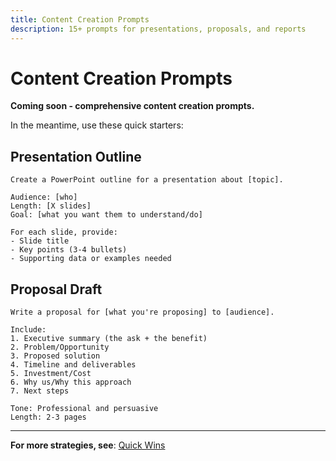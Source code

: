 ```yaml
---
title: Content Creation Prompts
description: 15+ prompts for presentations, proposals, and reports
---
```


# Content Creation Prompts

**Coming soon - comprehensive content creation prompts.**

In the meantime, use these quick starters:

## Presentation Outline
```
Create a PowerPoint outline for a presentation about [topic].

Audience: [who]
Length: [X slides]
Goal: [what you want them to understand/do]

For each slide, provide:
- Slide title
- Key points (3-4 bullets)
- Supporting data or examples needed
```

## Proposal Draft
```
Write a proposal for [what you're proposing] to [audience].

Include:
1. Executive summary (the ask + the benefit)
2. Problem/Opportunity
3. Proposed solution
4. Timeline and deliverables
5. Investment/Cost
6. Why us/Why this approach
7. Next steps

Tone: Professional and persuasive
Length: 2-3 pages
```

---

**For more strategies, see**: [Quick Wins](../resources/quick-wins)

